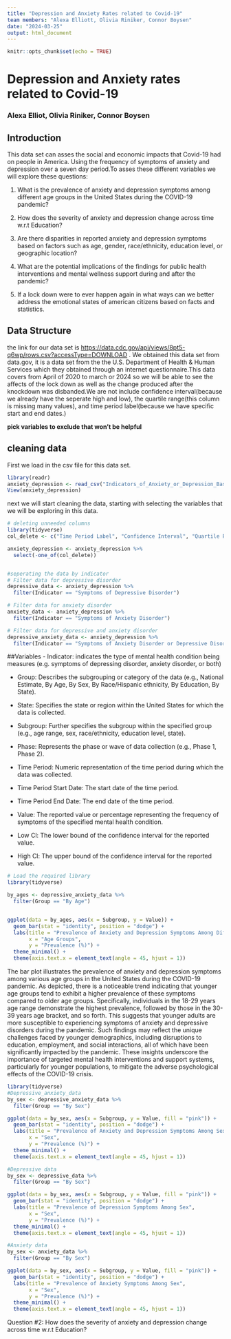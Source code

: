```yaml
---
title: "Depression and Anxiety Rates related to Covid-19"
team members: "Alexa Elliott, Olivia Riniker, Connor Boysen"
date: "2024-03-25"
output: html_document
---
```


```r
knitr::opts_chunk$set(echo = TRUE)
```

# Depression and Anxiety rates related to Covid-19

### Alexa Elliot, Olivia Riniker, Connor Boysen

## Introduction

This data set can asses the social and economic impacts that Covid-19 had on people in America. Using the frequency of symptoms of anxiety and depression over a seven day period.To asses these different variables we will explore these questions:

1.  What is the prevalence of anxiety and depression symptoms among different age groups in the United States during the COVID-19 pandemic?

2.  How does the severity of anxiety and depression change across time w.r.t Education?

3.  Are there disparities in reported anxiety and depression symptoms based on factors such as age, gender, race/ethnicity, education level, or geographic location?

4.  What are the potential implications of the findings for public health interventions and mental wellness support during and after the pandemic?

5.  If a lock down were to ever happen again in what ways can we better address the emotional states of american citizens based on facts and statistics.

## Data Structure

the link for our data set is <https://data.cdc.gov/api/views/8pt5-q6wp/rows.csv?accessType=DOWNLOAD> . We obtained this data set from data.gov, it is a data set from the the U.S. Department of Health & Human Services which they obtained through an internet questionnaire.This data covers from April of 2020 to march or 2024 so we will be able to see the affects of the lock down as well as the change produced after the knockdown was disbanded.We are not include confidence interval(because we already have the seperate high and low), the quartile range(this column is missing many values), and time period label(because we have specific start and end dates.)

**pick variables to exclude that won't be helpful**

## cleaning data

First we load in the csv file for this data set.

```r
library(readr)
anxiety_depression <- read_csv("Indicators_of_Anxiety_or_Depression_Based_on_Reported_Frequency_of_Symptoms_During_Last_7_Days.csv")
View(anxiety_depression)

```

next we will start cleaning the data, starting with selecting the variables that we will be exploring in this data.

```r
# deleting unneeded columns
library(tidyverse)
col_delete <- c("Time Period Label", "Confidence Interval", "Quartile Range")

anxiety_depression <- anxiety_depression %>% 
  select(-one_of(col_delete))


#seperating the data by indicator
# Filter data for depressive disorder
depressive_data <- anxiety_depression %>%
  filter(Indicator == "Symptoms of Depressive Disorder")

# Filter data for anxiety disorder
anxiety_data <- anxiety_depression %>%
  filter(Indicator == "Symptoms of Anxiety Disorder")

# Filter data for depressive and anxiety disorder
depressive_anxiety_data <- anxiety_depression %>%
  filter(Indicator == "Symptoms of Anxiety Disorder or Depressive Disorder")

```

##Variables 
- Indicator: indicates the type of mental health condition being measures (e.g. symptoms of depressing disorder, anxiety disorder, or both)

- Group: Describes the subgrouping or category of the data (e.g., National Estimate, By Age, By Sex, By Race/Hispanic ethnicity, By Education, By State).

- State: Specifies the state or region within the United States for which the data is collected.

- Subgroup: Further specifies the subgroup within the specified group (e.g., age range, sex, race/ethnicity, education level, state).

- Phase: Represents the phase or wave of data collection (e.g., Phase 1, Phase 2).

- Time Period: Numeric representation of the time period during which the data was collected.

- Time Period Start Date: The start date of the time period.

- Time Period End Date: The end date of the time period.

- Value: The reported value or percentage representing the frequency of symptoms of the specified mental health condition.

- Low Cl: The lower bound of the confidence interval for the reported value.

- High Cl: The upper bound of the confidence interval for the reported value.

```r
# Load the required library
library(tidyverse)

by_ages <- depressive_anxiety_data %>%  
  filter(Group == "By Age")


ggplot(data = by_ages, aes(x = Subgroup, y = Value)) +
  geom_bar(stat = "identity", position = "dodge") + 
  labs(title = "Prevalence of Anxiety and Depression Symptoms Among Different Age Groups",
       x = "Age Groups",
       y = "Prevalence (%)") +
  theme_minimal() +
  theme(axis.text.x = element_text(angle = 45, hjust = 1))
```

The bar plot illustrates the prevalence of anxiety and depression symptoms among various age groups in the United States during the COVID-19 pandemic. As depicted, there is a noticeable trend indicating that younger age groups tend to exhibit a higher prevalence of these symptoms compared to older age groups. Specifically, individuals in the 18-29 years age range demonstrate the highest prevalence, followed by those in the 30-39 years age bracket, and so forth. This suggests that younger adults are more susceptible to experiencing symptoms of anxiety and depressive disorders during the pandemic. Such findings may reflect the unique challenges faced by younger demographics, including disruptions to education, employment, and social interactions, all of which have been significantly impacted by the pandemic. These insights underscore the importance of targeted mental health interventions and support systems, particularly for younger populations, to mitigate the adverse psychological effects of the COVID-19 crisis.

```r
library(tidyverse)
#Depressive_anxiety_data
by_sex <- depressive_anxiety_data %>%  
  filter(Group == "By Sex")

ggplot(data = by_sex, aes(x = Subgroup, y = Value, fill = "pink")) +
  geom_bar(stat = "identity", position = "dodge") + 
  labs(title = "Prevalence of Anxiety and Depression Symptoms Among Sex",
       x = "Sex",
       y = "Prevalence (%)") +
  theme_minimal() +
  theme(axis.text.x = element_text(angle = 45, hjust = 1))

#Depressive data
by_sex <- depressive_data %>%  
  filter(Group == "By Sex")

ggplot(data = by_sex, aes(x = Subgroup, y = Value, fill = "pink")) +
  geom_bar(stat = "identity", position = "dodge") + 
  labs(title = "Prevalence of Depression Symptoms Among Sex",
       x = "Sex",
       y = "Prevalence (%)") +
  theme_minimal() +
  theme(axis.text.x = element_text(angle = 45, hjust = 1))

#Anxiety data
by_sex <- anxiety_data %>%  
  filter(Group == "By Sex")

ggplot(data = by_sex, aes(x = Subgroup, y = Value, fill = "pink")) +
  geom_bar(stat = "identity", position = "dodge") +  
  labs(title = "Prevalence of Anxiety Symptoms Among Sex",
       x = "Sex",
       y = "Prevalence (%)") +
  theme_minimal() +
  theme(axis.text.x = element_text(angle = 45, hjust = 1))

```


Question #2: How does the severity of anxiety and depression change across time w.r.t Education?